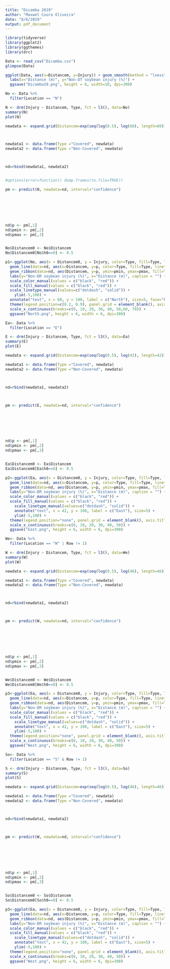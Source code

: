 ```yaml
---
title: "Dicamba 2019"
author: "Maxwel Coura Oliveira"
date: "8/6/2019"
output: pdf_document
---
```



```r
library(tidyverse)
library(ggplot2)
library(ggthemes)
library(drc)
```




```r
Data <- read_csv("Dicamba.csv") 
glimpse(Data)
```


```r
ggplot(Data, aes(x=Distancem, y=Injury)) + geom_smooth(method = "loess") + facet_grid(Type~Location) + theme_bw() +
  labs(x="Distance (m)", y="Non-DT soybean injury (%)") +
  ggsave("Dicamba19.png", height = 6, width=10, dpi=300)
```


```r
No <- Data %>% 
  filter(Location == "N")

N <- drm(Injury ~ Distancem, Type, fct = l3(), data=No)
summary(N)
plot(N)
```



```r
newdata <- expand.grid(Distancem=exp(seq(log(0.5), log(60), length=60)))



newdata1 <- data.frame(Type ="Covered", newdata) 
newdata2 <- data.frame(Type ="Non-Covered", newdata)



nd=rbind(newdata1, newdata2)


#options(error=function() dump.frames(to.file=TRUE))

pm <- predict(N, newdata=nd, interval="confidence")







nd$p <- pm[,1] 
nd$pmin <- pm[,2]   
nd$pmax <- pm[,3] 


No$Distancem0 <- No$Distancem 
No$Distancem0[No$h0==0] <- 0.5 
```

```r
p1<-ggplot(No, aes(x = Distancem0, y = Injury, color=Type, fill=Type, linetype=Type)) +  theme_bw() + 
  geom_line(data=nd, aes(x=Distancem, y=p, color=Type, fill=Type, linetype=Type), size=1.3) + #coord_trans(x="log") + 
  geom_ribbon(data=nd, aes(Distancem, y=p, ymin=pmin, ymax=pmax, fill=Type), alpha=0.2, color=NA) +
  labs(y="Non-DR soybean injury (%)", x="Distance (m)", caption = "") +
  scale_color_manual(values = c("black", "red")) +
  scale_fill_manual(values = c("black", "red")) +
  scale_linetype_manual(values=c("dotdash", "solid")) +
    ylim(-5,100) +
  annotate("text", x = 60, y = 100, label = c("North"), size=5, face="bold") +
  theme(legend.position=c(0.2, 0.9), panel.grid = element_blank(), axis.title = element_text(size=15, color = "black"), legend.title = element_blank(), legend.text = element_text(size=13), axis.text = element_text(size=14, color = "black")) +
  scale_x_continuous(breaks=c(0, 10, 20, 30, 40, 50,60, 70)) +
  ggsave("North.png", height = 6, width = 6, dpi=300)
```


```r
Ea<- Data %>% 
  filter(Location == "E")

E <- drm(Injury ~ Distancem, Type, fct = l3(), data=Ea)
summary(E)
plot(E)
```


```r
newdata <- expand.grid(Distancem=exp(seq(log(0.5), log(42), length=42)))

newdata1 <- data.frame(Type ="Covered", newdata) 
newdata2 <- data.frame(Type ="Non-Covered", newdata)



nd=rbind(newdata1, newdata2)



pm <- predict(E, newdata=nd, interval="confidence")







nd$p <- pm[,1] 
nd$pmin <- pm[,2]   
nd$pmax <- pm[,3] 


Ea$Distancem0 <- Ea$Distancem 
Ea$Distancem0[Ea$h0==0] <- 0.5 
```



```r
p2<-ggplot(Ea, aes(x = Distancem0, y = Injury, color=Type, fill=Type, linetype=Type)) +  theme_bw() + #geom_point(aes(shape=Type)) +
  geom_line(data=nd, aes(x=Distancem, y=p, color=Type, fill=Type, linetype=Type), size=1.3) + #coord_trans(x="log") + 
  geom_ribbon(data=nd, aes(Distancem, y=p, ymin=pmin, ymax=pmax, fill=Type), alpha=0.2, color=NA) +
  labs(y="Non-DR soybean injury (%)", x="Distance (m)", caption = "") +
  scale_color_manual(values = c("black", "red")) +
  scale_fill_manual(values = c("black", "red")) +
    scale_linetype_manual(values=c("dotdash", "solid")) +
    annotate("text", x = 42, y = 100, label = c("East"), size=5) +
    ylim(-5,100) +
  theme(legend.position="none", panel.grid = element_blank(), axis.title = element_text(size=15, color = "black"), axis.text = element_text(size=14, color = "black")) +
  scale_x_continuous(breaks=c(0, 10, 20, 30, 40, 50)) +
  ggsave("East.png", height = 6, width = 6, dpi=300)
```



```r
We<- Data %>% 
  filter(Location == "W" | Row != 1)

W <- drm(Injury ~ Distancem, Type, fct = l3(), data=We)
summary(W)
plot(W)
```


```r
newdata <- expand.grid(Distancem=exp(seq(log(0.5), log(46), length=46)))

newdata1 <- data.frame(Type ="Covered", newdata) 
newdata2 <- data.frame(Type ="Non-Covered", newdata)



nd=rbind(newdata1, newdata2)



pm <- predict(W, newdata=nd, interval="confidence")







nd$p <- pm[,1] 
nd$pmin <- pm[,2]   
nd$pmax <- pm[,3] 


We$Distancem0 <- We$Distancem 
We$Distancem0[We$h0==0] <- 0.5 
```



```r
p3<-ggplot(Ea, aes(x = Distancem0, y = Injury, color=Type, fill=Type, linetype=Type)) +  theme_bw() + #geom_point(aes(shape=Type)) +
  geom_line(data=nd, aes(x=Distancem, y=p, color=Type, fill=Type, linetype=Type), size=1.3) + #coord_trans(x="log") + 
  geom_ribbon(data=nd, aes(Distancem, y=p, ymin=pmin, ymax=pmax, fill=Type), alpha=0.2, color=NA) +
  labs(y="Non-DR soybean injury (%)", x="Distance (m)", caption = "") +
  scale_color_manual(values = c("black", "red")) +
  scale_fill_manual(values = c("black", "red")) +
    scale_linetype_manual(values=c("dotdash", "solid")) +
    annotate("text", x = 42, y = 100, label = c("East"), size=5) +
    ylim(-5,100) +
  theme(legend.position="none", panel.grid = element_blank(), axis.title = element_text(size=15, color = "black"), axis.text = element_text(size=14, color = "black")) +
  scale_x_continuous(breaks=c(0, 10, 20, 30, 40, 50)) +
  ggsave("West.png", height = 6, width = 6, dpi=300)
```





```r
So<- Data %>% 
  filter(Location == "S" & Row != 1)

S <- drm(Injury ~ Distancem, Type, fct = l3(), data=So)
summary(S)
plot(S)
```


```r
newdata <- expand.grid(Distancem=exp(seq(log(0.5), log(46), length=46)))

newdata1 <- data.frame(Type ="Covered", newdata) 
newdata2 <- data.frame(Type ="Non-Covered", newdata)



nd=rbind(newdata1, newdata2)



pm <- predict(W, newdata=nd, interval="confidence")







nd$p <- pm[,1] 
nd$pmin <- pm[,2]   
nd$pmax <- pm[,3] 


So$Distancem0 <- So$Distancem 
So$Distancem0[So$h0==0] <- 0.5 
```



```r
p3<-ggplot(Ea, aes(x = Distancem0, y = Injury, color=Type, fill=Type, linetype=Type)) +  theme_bw() + #geom_point(aes(shape=Type)) +
  geom_line(data=nd, aes(x=Distancem, y=p, color=Type, fill=Type, linetype=Type), size=1.3) + #coord_trans(x="log") + 
  geom_ribbon(data=nd, aes(Distancem, y=p, ymin=pmin, ymax=pmax, fill=Type), alpha=0.2, color=NA) +
  labs(y="Non-DR soybean injury (%)", x="Distance (m)", caption = "") +
  scale_color_manual(values = c("black", "red")) +
  scale_fill_manual(values = c("black", "red")) +
    scale_linetype_manual(values=c("dotdash", "solid")) +
    annotate("text", x = 42, y = 100, label = c("East"), size=5) +
    ylim(-5,100) +
  theme(legend.position="none", panel.grid = element_blank(), axis.title = element_text(size=15, color = "black"), axis.text = element_text(size=14, color = "black")) +
  scale_x_continuous(breaks=c(0, 10, 20, 30, 40, 50)) +
  ggsave("West.png", height = 6, width = 6, dpi=300)
```
